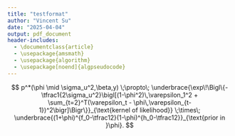 ```yaml
---
title: "testformat"
author: "Vincent Su"
date: "2025-04-04"
output: pdf_document
header-includes:
  - \documentclass{article}
  - \usepackage{amsmath}
  - \usepackage{algorithm}
  - \usepackage[noend]{algpseudocode}
---
```


<!-- \makeatletter -->

<!-- \def\BState{\State\hskip-\ALG@thistlm} -->

<!-- \makeatother -->

<!-- \begin{document} -->

<!-- \begin{algorithm} -->

<!-- \caption{My algorithm}\label{euclid} -->

<!-- \begin{algorithmic}[1] -->

<!-- \Procedure{MyProcedure}{} -->

<!-- \State $\textit{stringlen} \gets \text{length of }\textit{string}$ -->

<!-- \State $i \gets \textit{patlen}$ -->

<!-- \BState \emph{top}: -->

<!-- \If {$i > \textit{stringlen}$} \Return false -->

<!-- \EndIf -->

<!-- \State $j \gets \textit{patlen}$ -->

<!-- \BState \emph{loop}: -->

<!-- \If {$\textit{string}(i) = \textit{path}(j)$} -->

<!-- \State $j \gets j-1$. -->

<!-- \State $i \gets i-1$. -->

<!-- \State \textbf{goto} \emph{loop}. -->

<!-- \State \textbf{close}; -->

<!-- \EndIf -->

<!-- \State $i \gets i+\max(\textit{delta}_1(\textit{string}(i)),\textit{delta}_2(j))$. -->

<!-- \State \textbf{goto} \emph{top}. -->

<!-- \EndProcedure -->

<!-- \end{algorithmic} -->

<!-- \end{algorithm} -->

<!-- \end{document} -->

$$
p^*(\phi \mid \sigma_u^2,\beta,y)
\;\propto\;
\underbrace{\exp\!\Bigl\{-\tfrac1{2\sigma_u^2}\bigl[(1-\phi^2)\,\varepsilon_1^2 + \sum_{t=2}^T(\varepsilon_t - \phi\,\varepsilon_{t-1})^2\bigr]\Bigr\}}_{\text{kernel of likelihood}}
\;\times\;
\underbrace{(1+\phi)^{f_0-\tfrac12}(1-\phi)^{h_0-\tfrac12}}_{\text{prior in }\phi}.
$$
